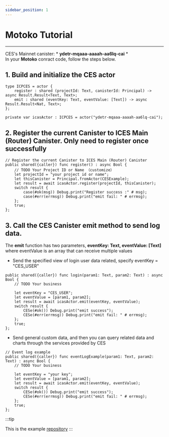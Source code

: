 ```yaml
---
sidebar_position: 1
---
```


# Motoko Tutorial
------
CES's Mainnet canister: * **ydetr-mqaaa-aaaah-aa6lq-cai** *  
In your **Motoko** conract code, follow the steps below.  


## 1. Build and initialize the CES actor

```
type ICPCES = actor {
    register : shared (projectId: Text, canisterId: Principal) -> async Result.Result<Text, Text>;
    emit : shared (eventKey: Text, eventValue: [Text]) -> async Result.Result<Nat, Text>;
};

private var icasActor : ICPCES = actor("ydetr-mqaaa-aaaah-aa6lq-cai");

```

## 2. Register the current Canister to ICES Main (Router) Canister. Only need to register once successfully

```
// Register the current Canister to ICES Main (Router) Canister
public shared({caller}) func register() : async Bool {
    // TODO Your Project ID or Name （customize）
    let projectId = "your project id or name";
    let thisCanister = Principal.fromActor(CESExample);
    let result = await icasActor.register(projectId, thisCanister);
    switch result {
        case(#ok(msg)) Debug.print("Register success :" # msg);
        case(#err(errmsg)) Debug.print("emit fail: " # errmsg);
    };
    true;
};
```

## 3. Call the CES Canister emit method to send log data.
The **emit** function has two parameters, **eventKey: Text, eventValue: [Text]** where eventValue is an array that can receive multiple values

* Send the specified view of login user data related, specify eventKey = "CES_USER"

```
public shared({caller}) func login(param1: Text, param2: Text) : async Bool {
    // TODO Your business

    let eventKey = "CES_USER";
    let eventValue = [param1, param2];
    let result = await icasActor.emit(eventKey, eventValue);
    switch result {
        CESe(#ok()) Debug.print("emit success");
        CESe(#err(errmsg)) Debug.print("emit fail: " # errmsg);
    };
    true;
};

```

* Send general custom data, and then you can query related data and charts through the services provided by CES

```
// Event log example
public shared({caller}) func eventLogExample(param1: Text, param2: Text) : async Bool {
    // TODO Your business

    let eventKey = "your key";
    let eventValue = [param1, param2];
    let result = await icasActor.emit(eventKey, eventValue);
    switch result {
        CESe(#ok()) Debug.print("emit success");
        CESe(#err(errmsg)) Debug.print("emit fail: " # errmsg);
    };
    true;
};

```

:::tip

This is the example  [repository](https://github.com/icpfans-xyz/ices/tree/main/example)
:::
